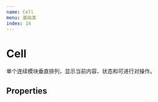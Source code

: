 ```yaml
---
name: Cell
menu: 基础类
index: 14
---
```



# Cell

单个连续模块垂直排列，显示当前内容、状态和可进行对操作。

<Alert
  title="组件间关系"
  text="cellGroup 组件的子孙组件，可单独使用或者是搭配 cellGroup 组件使用，具体使用实例可查看 cellGroup 的使用实例"
/>


## Properties
